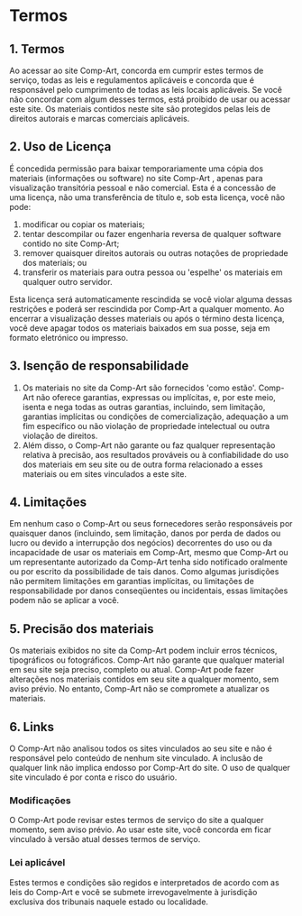 # Termos

## 1. Termos

Ao acessar ao site Comp-Art, concorda em cumprir estes termos de serviço, todas as leis e regulamentos aplicáveis ​​e concorda que é responsável pelo cumprimento de todas as leis locais aplicáveis. Se você não concordar com algum desses termos, está proibido de usar ou acessar este site. Os materiais contidos neste site são protegidos pelas leis de direitos autorais e marcas comerciais aplicáveis.

## 2. Uso de Licença

É concedida permissão para baixar temporariamente uma cópia dos materiais (informações ou software) no site Comp-Art , apenas para visualização transitória pessoal e não comercial. Esta é a concessão de uma licença, não uma transferência de título e, sob esta licença, você não pode:

1. modificar ou copiar os materiais;
2. tentar descompilar ou fazer engenharia reversa de qualquer software contido no site Comp-Art;
3. remover quaisquer direitos autorais ou outras notações de propriedade dos materiais; ou
4. transferir os materiais para outra pessoa ou 'espelhe' os materiais em qualquer outro servidor.

Esta licença será automaticamente rescindida se você violar alguma dessas restrições e poderá ser rescindida por Comp-Art a qualquer momento. Ao encerrar a visualização desses materiais ou após o término desta licença, você deve apagar todos os materiais baixados em sua posse, seja em formato eletrónico ou impresso.

## 3. Isenção de responsabilidade

1. Os materiais no site da Comp-Art são fornecidos 'como estão'. Comp-Art não oferece garantias, expressas ou implícitas, e, por este meio, isenta e nega todas as outras garantias, incluindo, sem limitação, garantias implícitas ou condições de comercialização, adequação a um fim específico ou não violação de propriedade intelectual ou outra violação de direitos.
2. Além disso, o Comp-Art não garante ou faz qualquer representação relativa à precisão, aos resultados prováveis ​​ou à confiabilidade do uso dos materiais em seu site ou de outra forma relacionado a esses materiais ou em sites vinculados a este site.

## 4. Limitações

Em nenhum caso o Comp-Art ou seus fornecedores serão responsáveis ​​por quaisquer danos (incluindo, sem limitação, danos por perda de dados ou lucro ou devido a interrupção dos negócios) decorrentes do uso ou da incapacidade de usar os materiais em Comp-Art, mesmo que Comp-Art ou um representante autorizado da Comp-Art tenha sido notificado oralmente ou por escrito da possibilidade de tais danos. Como algumas jurisdições não permitem limitações em garantias implícitas, ou limitações de responsabilidade por danos conseqüentes ou incidentais, essas limitações podem não se aplicar a você.

## 5. Precisão dos materiais

Os materiais exibidos no site da Comp-Art podem incluir erros técnicos, tipográficos ou fotográficos. Comp-Art não garante que qualquer material em seu site seja preciso, completo ou atual. Comp-Art pode fazer alterações nos materiais contidos em seu site a qualquer momento, sem aviso prévio. No entanto, Comp-Art não se compromete a atualizar os materiais.

## 6. Links

O Comp-Art não analisou todos os sites vinculados ao seu site e não é responsável pelo conteúdo de nenhum site vinculado. A inclusão de qualquer link não implica endosso por Comp-Art do site. O uso de qualquer site vinculado é por conta e risco do usuário.

### Modificações

O Comp-Art pode revisar estes termos de serviço do site a qualquer momento, sem aviso prévio. Ao usar este site, você concorda em ficar vinculado à versão atual desses termos de serviço.

### Lei aplicável

Estes termos e condições são regidos e interpretados de acordo com as leis do Comp-Art e você se submete irrevogavelmente à jurisdição exclusiva dos tribunais naquele estado ou localidade.
